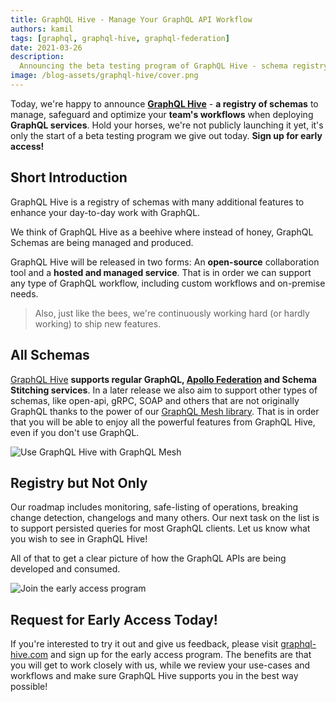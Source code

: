 ```yaml
---
title: GraphQL Hive - Manage Your GraphQL API Workflow
authors: kamil
tags: [graphql, graphql-hive, graphql-federation]
date: 2021-03-26
description:
  Announcing the beta testing program of GraphQL Hive - schema registry for any GraphQL workflow.
image: /blog-assets/graphql-hive/cover.png
---
```


Today, we're happy to announce
[**GraphQL Hive**](https://the-guild.dev/graphql/hive?utm_source=blog&utm_medium=link&utm_campaign=blog_hive) -
**a registry of schemas** to manage, safeguard and optimize your **team's workflows** when deploying
**GraphQL services**. Hold your horses, we're not publicly launching it yet, it's only the start of
a beta testing program we give out today. **Sign up for early access!**

## Short Introduction

GraphQL Hive is a registry of schemas with many additional features to enhance your day-to-day work
with GraphQL.

We think of GraphQL Hive as a beehive where instead of honey, GraphQL Schemas are being managed and
produced.

GraphQL Hive will be released in two forms: An **open-source** collaboration tool and a **hosted and
managed service**. That is in order we can support any type of GraphQL workflow, including custom
workflows and on-premise needs.

> Also, just like the bees, we're continuously working hard (or hardly working) to ship new
> features.

## All Schemas

[GraphQL Hive](https://the-guild.dev/graphql/hive) **supports regular GraphQL,
[Apollo Federation](https://the-guild.dev/graphql/hive/federation) and Schema Stitching services**.
In a later release we also aim to support other types of schemas, like open-api, gRPC, SOAP and
others that are not originally GraphQL thanks to the power of our
[GraphQL Mesh library](https://the-guild.dev/graphql/hive). That is in order that you will be able
to enjoy all the powerful features from GraphQL Hive, even if you don't use GraphQL.

![Use GraphQL Hive with GraphQL Mesh](https://og-image-guild.vercel.app/**Beyond**%20GraphQL.png?theme=light&md=1&fontSize=100px&images=https://graphql-mesh.com/img/mesh-text-logo.svg&images=https%3A%2F%2Fgraphql-hive.com%2Flogo.svg&widths=auto&widths=380)

## Registry but Not Only

Our roadmap includes monitoring, safe-listing of operations, breaking change detection, changelogs
and many others. Our next task on the list is to support persisted queries for most GraphQL clients.
Let us know what you wish to see in GraphQL Hive!

All of that to get a clear picture of how the GraphQL APIs are being developed and consumed.

![Join the early access program](https://og-image-guild.vercel.app/**Join**%20the%20early%20access%20program.png?theme=light&md=1&fontSize=100px&images=https%3A%2F%2Fthe-guild.dev%2Fstatic%2Flogo.svg&images=https%3A%2F%2Fgraphql-hive.com%2Flogo.svg)

## Request for Early Access Today!

If you're interested to try it out and give us feedback, please visit
[graphql-hive.com](https://the-guild.dev/graphql/hive/?utm_source=blog&utm_medium=link&utm_campaign=blog_hive)
and sign up for the early access program. The benefits are that you will get to work closely with
us, while we review your use-cases and workflows and make sure GraphQL Hive supports you in the best
way possible!
